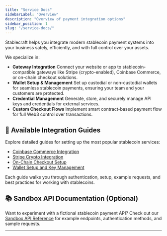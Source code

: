 ```yaml
---
title: "Service Docs"
sidebarLabel: "Overview"
description: "Overview of payment integration options"
sidebar_position: 1
slug: "/service-docs/"
---
```

Stablecraft helps you integrate modern stablecoin payment systems into your business safely, efficiently, and with full control over your assets.

We specialize in:

- **Gateway Integration**
  Connect your website or app to stablecoin-compatible gateways like Stripe (crypto-enabled), Coinbase Commerce, or on-chain checkout solutions.
- **Wallet Setup & Management**
  Set up custodial or non-custodial wallets for seamless stablecoin payments, ensuring your team and your customers are protected.
- **Credential Management**
  Generate, store, and securely manage API keys and credentials for external services.
- **Custom Checkout Flows**
  Implement smart contract-based payment flow for full Web3 control over transactions.

## 🔗 Available Integration Guides

Explore detailed guides for setting up the most popular stablecoin services:

- [Coinbase Commerce Integration](./Integrations/coinbase-commerce)
- [Stripe Crypto Integration](./Integrations/stripe)
- [On-Chain Checkout Setup](./Integrations/on-chain-checkout)
- [Wallet Setup and Key Management](./Integrations/wallet-setup)

Each guide walks you through authentication, setup, example requests, and best practices for working with stablecoins.

## 📚 Sandbox API Documentation (Optional)

Want to experiment with a fictional stablecoin payment API?
Check out our [Sandbox API Reference](../sandbox-api/get-wallets) for example endpoints, authentication methods, and sample requests.

---
